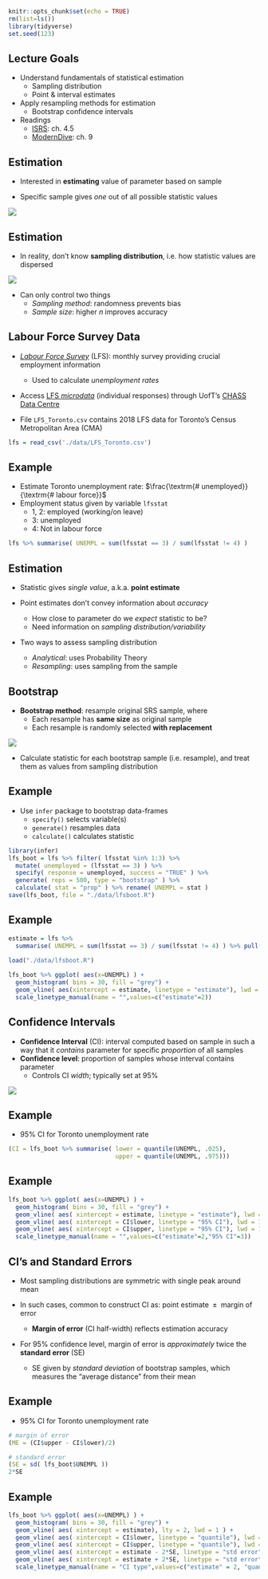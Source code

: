 <!-- 

output: html_notebook 

output:
  ioslides_presentation:
    transition: 0
    logo: img/logo.png

-->



```r
knitr::opts_chunk$set(echo = TRUE)
rm(list=ls())
library(tidyverse)
set.seed(123)
```


## Lecture Goals 

- Understand fundamentals of statistical estimation
    + Sampling distribution
    + Point & interval estimates
- Apply resampling methods for estimation 
    + Bootstrap confidence intervals

- Readings 
    + [ISRS](https://www.openintro.org/download.php?file=isrs1_tablet&referrer=/stat/textbook.php): ch. 4.5
    + [ModernDive](https://moderndive.com/9-confidence-intervals.html): ch. 9 

## Estimation

- Interested in **estimating** value of parameter based on sample

- Specific sample gives *one* out of all possible statistic values

![](./img/sampling_dist.PNG)    

## Estimation

- In reality, don't know **sampling distribution**, i.e. how statistic values are dispersed

![](./img/sampling_dist2.PNG)    

- Can only control two things 
    + *Sampling method*: randomness prevents bias
    + *Sample size*: higher $n$ improves accuracy 


## Labour Force Survey Data

- [*Labour Force Survey*](https://www150.statcan.gc.ca/n1/pub/71-543-g/71-543-g2018001-eng.htm) (LFS): monthly survey providing crucial employment information 
    + Used to calculate *unemployment rates*

- Access [LFS *microdata*](http://sda.chass.utoronto.ca/sdaweb/html/lfs.htm) (individual responses) through UofT's [CHASS Data Centre](http://datacentre.chass.utoronto.ca/)

- File `LFS_Toronto.csv` contains 2018 LFS data for Toronto's Census Metropolitan Area (CMA)
```r
lfs = read_csv('./data/LFS_Toronto.csv') 
```


## Example

- Estimate Toronto unemployment rate: $\frac{\textrm{# unemployed}}{\textrm{# labour force}}$ 
- Employment status given by variable `lfsstat`
    + 1, 2: employed (working/on leave)
    + 3: unemployed
    + 4: Not in labour force

```r
lfs %>% summarise( UNEMPL = sum(lfsstat == 3) / sum(lfsstat != 4) )
```

## Estimation

- Statistic gives *single value*, a.k.a. **point estimate**

- Point estimates don't convey information about *accuracy* 
    + How close to parameter do we *expect* statistic to be?
    + Need information on *sampling distribution/variability* 
    
- Two ways to assess sampling distribution
    + *Analytical*: uses Probability Theory 
    + *Resampling*: uses sampling from the sample 


## Bootstrap

- **Bootstrap method**: resample original SRS sample, where
    + Each resample has **same size** as original sample
    + Each resample is randomly selected **with replacement**
  
![](./img/resampling.PNG)

- Calculate statistic for each bootstrap sample (i.e. resample), and treat them as values from sampling distribution 


## Example

- Use `infer` package to bootstrap data-frames
    + `specify()` selects variable(s)
    + `generate()` resamples data
    + `calculate()` calculates statistic
 
```r
library(infer)
lfs_boot = lfs %>% filter( lfsstat %in% 1:3) %>%
  mutate( unemployed = (lfsstat == 3) ) %>%
  specify( response = unemployed, success = "TRUE" ) %>%
  generate( reps = 500, type = "bootstrap" ) %>%
  calculate( stat = "prop" ) %>% rename( UNEMPL = stat )
save(lfs_boot, file = "./data/lfsboot.R")
```


## Example

```r
estimate = lfs %>% 
  summarise( UNEMPL = sum(lfsstat == 3) / sum(lfsstat != 4) ) %>% pull()
  
load("./data/lfsboot.R")

lfs_boot %>% ggplot( aes(x=UNEMPL) ) + 
  geom_histogram( bins = 30, fill = "grey") + 
  geom_vline( aes(xintercept = estimate, linetype = "estimate"), lwd = 1) +
  scale_linetype_manual(name = "",values=c("estimate"=2))
```


## Confidence Intervals

- **Confidence Interval** (CI): interval computed based on sample in such a way that it *contains* parameter for specific *proportion* of all samples
- **Confidence level**: proportion of samples whose interval contains parameter
     + Controls CI *width*; typically set at 95% 

![](./img/confidence_interval.PNG)


## Example 

- 95% CI for Toronto unemployment rate

```r
(CI = lfs_boot %>% summarise( lower = quantile(UNEMPL, .025),
                              upper = quantile(UNEMPL, .975)))
```

## Example 

```r
lfs_boot %>% ggplot( aes(x=UNEMPL) ) + 
  geom_histogram( bins = 30, fill = "grey") + 
  geom_vline( aes( xintercept = estimate, linetype = "estimate"), lwd = 1 ) +
  geom_vline( aes( xintercept = CI$lower, linetype = "95% CI"), lwd = 1 ) +
  geom_vline( aes( xintercept = CI$upper, linetype = "95% CI"), lwd = 1 ) +
  scale_linetype_manual(name = "",values=c("estimate"=2,"95% CI"=3))
```

## CI's and Standard Errors

- Most sampling distributions are symmetric with single peak around mean

- In such cases, common to construct CI as: $\textrm{point estimate }\pm\textrm{ margin of error}$
     + **Margin of error** (CI half-width) reflects estimation accuracy

- For 95% confidence level, margin of error is *approximately* twice the **standard error** (SE)
    + SE given by *standard deviation* of bootstrap samples, which measures the "average distance" from their mean 



    
## Example 

- 95% CI for Toronto unemployment rate

```r
# margin of error
(ME = (CI$upper - CI$lower)/2)

# standard error
(SE = sd( lfs_boot$UNEMPL ))
2*SE
```

## Example 

```r
lfs_boot %>% ggplot( aes(x=UNEMPL) ) + 
  geom_histogram( bins = 30, fill = "grey") + 
  geom_vline( aes( xintercept = estimate), lty = 2, lwd = 1 ) +
  geom_vline( aes( xintercept = CI$lower, linetype = "quantile"), lwd = 1 ) +
  geom_vline( aes( xintercept = CI$upper, linetype = "quantile"), lwd = 1 ) +
  geom_vline( aes( xintercept = estimate - 2*SE, linetype = "std error"), lwd = 1 ) +
  geom_vline( aes( xintercept = estimate + 2*SE, linetype = "std error"), lwd = 1 ) +
  scale_linetype_manual(name = "CI type",values=c("estimate" = 2, "quantile"=3, "std error"=4))
```
